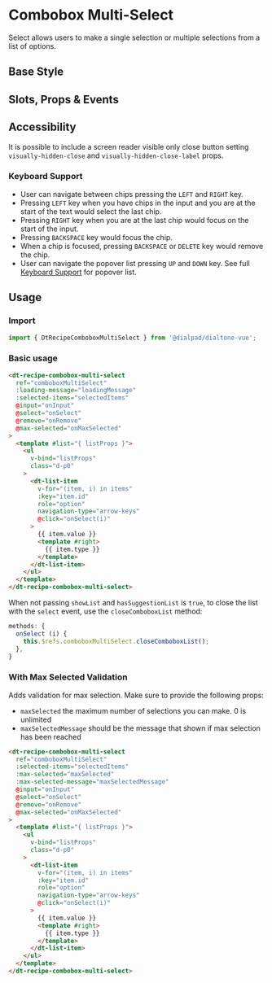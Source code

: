 

<Meta of={ComboboxMultiSelectStories}/>

# Combobox Multi-Select

<Subtitle>
  Select allows users to make a single selection or multiple selections from a list of options.
</Subtitle>

## Base Style

<Canvas>
  <Story of={ComboboxMultiSelectStories.Default} />
</Canvas>

## Slots, Props & Events

<Controls />

## Accessibility

It is possible to include a screen reader visible only close button setting `visually-hidden-close`
and `visually-hidden-close-label` props.

### Keyboard Support

- User can navigate between chips pressing the `LEFT` and `RIGHT` key.
- Pressing `LEFT` key when you have chips in the input and you are at the start of the text would select the last chip.
- Pressing `RIGHT` key when you are at the last chip would focus on the start of the input.
- Pressing `BACKSPACE` key would focus the chip.
- When a chip is focused, pressing `BACKSPACE` or `DELETE` key would remove the chip.
- User can navigate the popover list pressing `UP` and `DOWN` key.
See full [Keyboard Support](?path=/docs/components-popover--default#keyboard-support) for popover list.

## Usage

### Import

```jsx
import { DtRecipeComboboxMultiSelect } from '@dialpad/dialtone-vue';
```

### Basic usage

```html
<dt-recipe-combobox-multi-select
  ref="comboboxMultiSelect"
  :loading-message="loadingMessage"
  :selected-items="selectedItems"
  @input="onInput"
  @select="onSelect"
  @remove="onRemove"
  @max-selected="onMaxSelected"
>
  <template #list="{ listProps }">
    <ul
      v-bind="listProps"
      class="d-p0"
    >
      <dt-list-item
        v-for="(item, i) in items"
        :key="item.id"
        role="option"
        navigation-type="arrow-keys"
        @click="onSelect(i)"
      >
        {{ item.value }}
        <template #right>
          {{ item.type }}
        </template>
      </dt-list-item>
    </ul>
  </template>
</dt-recipe-combobox-multi-select>
```

When not passing `showList` and `hasSuggestionList` is `true`,
to close the list with the `select` event,
use the `closeComboboxList` method:

```jsx
methods: {
  onSelect (i) {
    this.$refs.comboboxMultiSelect.closeComboboxList();
  },
}
```

### With Max Selected Validation

Adds validation for max selection. Make sure to provide the following props:

- `maxSelected` the maximum number of selections you can make. 0 is unlimited
- `maxSelectedMessage` should be the message that shown if max selection has been reached

```html
<dt-recipe-combobox-multi-select
  ref="comboboxMultiSelect"
  :selected-items="selectedItems"
  :max-selected="maxSelected"
  :max-selected-message="maxSelectedMessage"
  @input="onInput"
  @select="onSelect"
  @remove="onRemove"
  @max-selected="onMaxSelected"
>
  <template #list="{ listProps }">
    <ul
      v-bind="listProps"
      class="d-p0"
    >
      <dt-list-item
        v-for="(item, i) in items"
        :key="item.id"
        role="option"
        navigation-type="arrow-keys"
        @click="onSelect(i)"
      >
        {{ item.value }}
        <template #right>
          {{ item.type }}
        </template>
      </dt-list-item>
    </ul>
  </template>
</dt-recipe-combobox-multi-select>
```

